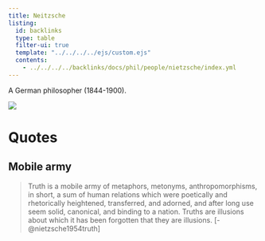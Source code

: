 ```yaml
---
title: Neitzsche
listing:
  id: backlinks
  type: table
  filter-ui: true
  template: "../../../../ejs/custom.ejs"
  contents:
    - ../../../../backlinks/docs/phil/people/nietzsche/index.yml
---
```


A German philosopher (1844-1900).

![](/images/headshots/neitzsche.jpeg)



# Quotes

## Mobile army
> Truth is a mobile army of metaphors, metonyms, anthropomorphisms, in short, a 
sum of human relations which were poetically and rhetorically heightened, 
transferred, and adorned, and after long use seem solid, canonical, and binding 
to a nation. Truths are illusions about which it has been forgotten that they 
are illusions. [-@nietzsche1954truth]
